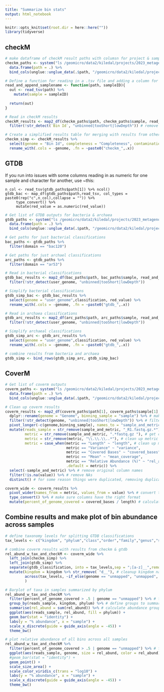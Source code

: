 ```yaml
---
title: "Summarize bin stats"
output: html_notebook
---
```


```r
knitr::opts_knit$set(root.dir = here::here(""))
library(tidyverse)
```


## checkM
```r
# make dataframe of checkM result paths with columsn for project & sample
checkm_paths <- system("ls /geomicro/data2/kiledal/projects/2023_metagenomics_working_group/data/binning/*/checkm.txt", intern= TRUE) %>% 
  data.frame(path = .) %>% 
  bind_cols(unglue::unglue_data(.$path, "/geomicro/data2/kiledal/projects/{project}/data/binning/{sample}/checkm.txt"))

# Define a function for reading in a .tsv file and adding a column for the corresponding sample
read_and_append_samplename <- function(path, sampleID){
  out <- read_tsv(path) %>% 
    mutate(sample = sampleID)
  
  return(out)
}

# Read in checkM results
checkM_results <- map2_df(checkm_paths$path, checkm_paths$sample, read_and_append_samplename) %>% 
  filter(!str_detect(`Bin Id`, "unbinned|tooShort|lowDepth")) # remove metabat outputs for unbinned contigs

# Create a simplified results table for merging with results from other tools
checkm_simp <- checkM_results %>% 
  select(genome = "Bin Id", completeness = "Completeness", contamination = "Contamination", strain_het = "Strain heterogeneity") %>% 
  rename_with(.cols = -genome, .fn = ~paste0("checkm_",.x))
```

## GTDB

If you run into issues with some columns reading in as numeric for one sample and character for another, use ~this:

```{}
n_col <- read_tsv(gtdb_paths$path[1]) %>% ncol()
gtdb_bac <- map_df(gtdb_paths$path,read_tsv, col_types = paste0(rep("c",n_col),collapse = "")) %>%
     type_convert() %>% 
     mutate(red_value = as.numeric(red_value))
```


```r
# Get list of GTDB outputs for bacteria & archaea
gtdb_paths <- system("ls /geomicro/data2/kiledal/projects/2023_metagenomics_working_group/data/binning/*/gtdbtk/gtdbtk.*.summary.tsv", intern= TRUE) %>% 
  data.frame(path = .) %>% 
  bind_cols(unglue::unglue_data(.$path, "/geomicro/data2/kiledal/projects/{project}/data/binning/{sample}/gtdbtk/gtdbtk.{domain}.summary.tsv"))

# Get paths for just bacterial classifications
bac_paths <- gtdb_paths %>% 
  filter(domain == "bac120")

# Get paths for just archael classifications  
arc_paths <- gtdb_paths %>% 
  filter(domain == "ar53")

# Read in bacterial classifications
gtdb_bac_results <- map2_df(bac_paths$path, bac_paths$sample, read_and_append_samplename) %>% 
  filter(!str_detect(user_genome, "unbinned|tooShort|lowDepth"))

# Simplify bacterial classifications
gtdb_simp_bac <- gtdb_bac_results %>% 
  select(genome = "user_genome",classification, red_value) %>% 
  rename_with(.cols = -genome, .fn = ~paste0("gtdb_",.x))

# Read in archaea classifications
gtdb_arc_results <- map2_df(arc_paths$path, arc_paths$sample, read_and_append_samplename) %>% 
  filter(!str_detect(user_genome, "unbinned|tooShort|lowDepth"))

# Simplify archaeal classifications
gtdb_simp_arc <- gtdb_arc_results %>% 
  select(genome = "user_genome",classification, red_value) %>% 
  rename_with(.cols = -genome, .fn = ~paste0("gtdb_",.x))

# combine results from bacteria and archaea
gtdb_simp <- bind_rows(gtdb_simp_arc, gtdb_simp_bac)
```

## CoverM
```r
# Get list of coverm outputs
coverm_paths <- system("ls /geomicro/data2/kiledal/projects/2023_metagenomics_working_group/data/binning/*/bin_coverage.tsv", intern= TRUE) %>% 
  data.frame(path = .) %>% 
  bind_cols(unglue::unglue_data(.$path, "/geomicro/data2/kiledal/projects/{project}/data/binning/{sample}/bin_coverage.tsv"))

# Clean up coverm results
coverm_results <- map2_df(coverm_paths$path[1], coverm_paths$sample[1], read_and_append_samplename) %>% 
  dplyr::rename(genome = "Genome", binning_sample = "sample") %>% # make names consistent with other tables
  filter(!str_detect(genome, "unbinned|tooShort|lowDepth")) %>% # filter out metabat2 extra unbinned contigs
  pivot_longer(-c(genome,binning_sample), names_to = "sample_and_metric", values_to = "value",values_transform = as.character) %>% # make a long data frame
  mutate(reads_sample = str_remove(sample_and_metric, "_R1.fastq.gz.*"), # get name of reads mapped from old column names
         metric = str_remove(sample_and_metric, ".*fastq.gz "), # get coverage metric from old column names
         metric = str_remove(metric, "\\.\\.\\..*"), # clean up metric names, removing ...# from the column headers
         metric = case_when(metric == "Length" ~ "length", # clean up metric names
                            metric == "Variance" ~ "variance",
                            metric == "Covered Bases" ~ "covered_bases",
                            metric == "Mean" ~ "mean_coverage",
                            metric == "Relative Abundance (%)" ~ "rel_abund",
                            .default = metric)) %>% 
  select(-sample_and_metric) %>% # remove original column names
  filter(!is.na(value)) %>% # remove NAs
  distinct() # for some reason things were duplicated, removing duplicates

coverm_wide <- coverm_results %>% 
  pivot_wider(names_from = metric, values_from = value) %>% # convert to semi-wide with columns for genome and sample
  type_convert() %>% # make sure columns have the right format
  mutate(percent_of_genome_covered = covered_bases / length) # calculate the percent of each bin covered by reads, useful for filtering out spurious hits
```
## Combine results and make plot of bin abundance across samples
```r
# define taxonomy levels for splitting GTDB classifications
tax_levels <- c("kingdom", "phylum","class","order","family","genus","species")

# combine coverm results with results from checkm & gtdb
rel_abund_w_tax_and_checkM <- coverm_wide %>% 
  left_join(checkm_simp) %>% 
  left_join(gtdb_simp) %>% 
  separate(gtdb_classification, into = tax_levels,sep = ";[a-z]__",remove = FALSE) %>% # make individual columns for each classification level
  mutate(kingdom = kingdom %>% str_remove( "d__"), # cleanup kingdom name
         across(tax_levels, ~if_else(genome == "unmapped", "unmapped", .x)), # make "taxonomy" = unmapped for unmapped read metrics @ all tax levels
         )

# Barplot of taxa in samples summarized by phylum
rel_abund_w_tax_and_checkM %>% 
  filter(percent_of_genome_covered > .5 | genome == "unmapped") %>% # filter to only include genomes at least 50% covered by reads & also unmapped read stats
  group_by(reads_sample, kingdom, phylum) %>% # define groups to summarize by
  summarise(rel_abund = sum(rel_abund)) %>% # calculate abundance grouped @ phlyum level
  ggplot(aes(reads_sample, rel_abund, fill = phylum)) +
  geom_bar(stat = "identity") +
  labs(y = "% abundance", x = "sample") +
  scale_x_discrete(guide = guide_axis(angle = -45)) +
  theme_bw()

# plot relative abundance of all bins across all samples
rel_abund_w_tax_and_checkM %>% 
  filter(percent_of_genome_covered > .5 | genome == "unmapped") %>% # filter to only include genomes at least 50% covered by reads & also unmapped read stats
  ggplot(aes(reads_sample, genome, size = rel_abund, color = rel_abund)) +
  #geom_bar(stat = "identity") +
  geom_point() +
  scale_size_area() +
  scale_color_viridis_c(trans = "log10") +
  labs(y = "% abundance", x = "sample") +
  scale_x_discrete(guide = guide_axis(angle = -45)) +
  theme_bw()

```


